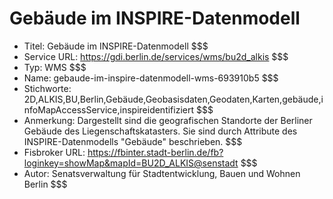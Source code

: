 # Gebäude im INSPIRE-Datenmodell
- Titel: Gebäude im INSPIRE-Datenmodell $$$
- Service URL: https://gdi.berlin.de/services/wms/bu2d_alkis $$$
- Typ: WMS $$$
- Name: gebaude-im-inspire-datenmodell-wms-693910b5 $$$
- Stichworte: 2D,ALKIS,BU,Berlin,Gebäude,Geobasisdaten,Geodaten,Karten,gebäude,infoMapAccessService,inspireidentifiziert $$$
- Anmerkung: Dargestellt sind die geografischen Standorte der Berliner Gebäude des Liegenschaftskatasters. Sie sind durch Attribute des INSPIRE-Datenmodells "Gebäude" beschrieben. $$$
- Fisbroker URL: https://fbinter.stadt-berlin.de/fb?loginkey=showMap&mapId=BU2D_ALKIS@senstadt $$$
- Autor: Senatsverwaltung für Stadtentwicklung, Bauen und Wohnen Berlin $$$
